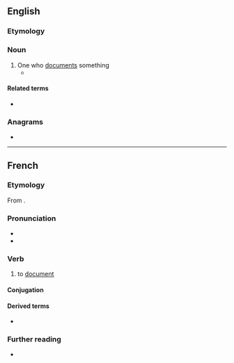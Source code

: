 ==English==

===Etymology===
{{suffix|en|document|er}}

===Noun===
{{en-noun}}

# One who [[document]]s something
#* {{quote-journal|en|1988|June 10|Justin Hayford|The Human Radio|Chicago Reader|url=https://securesite.chireader.com/cgi-bin/Archive/abridged2.bat?path=1988/880610/SHERRI
|passage=But Osterman is not merely a '''documenter''', preserving the lost art form of the radio drama.}}

====Related terms====
* {{l|en|documentarian}}

===Anagrams===
* {{anagrams|en|a=cdeemnortu|redocument}}

----

==French==

===Etymology===
From {{af|fr|document|-er}}.

===Pronunciation===
* {{fr-IPA|pos=v}}
* {{audio|fr|LL-Q150 (fra)-Lyokoï-documenter.wav|Audio}}

===Verb===
{{fr-verb}}

# to [[document]] {{gloss|to record in documents}}

====Conjugation====
{{fr-conj-auto}}

====Derived terms====
* {{l|fr|documentation}}

===Further reading===
* {{R:TLFi}}